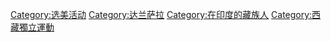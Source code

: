 [[Category:选美活动|Category:选美活动]]
[[Category:达兰萨拉|Category:达兰萨拉]]
[[Category:在印度的藏族人|Category:在印度的藏族人]]
[[Category:西藏獨立運動|Category:西藏獨立運動]]